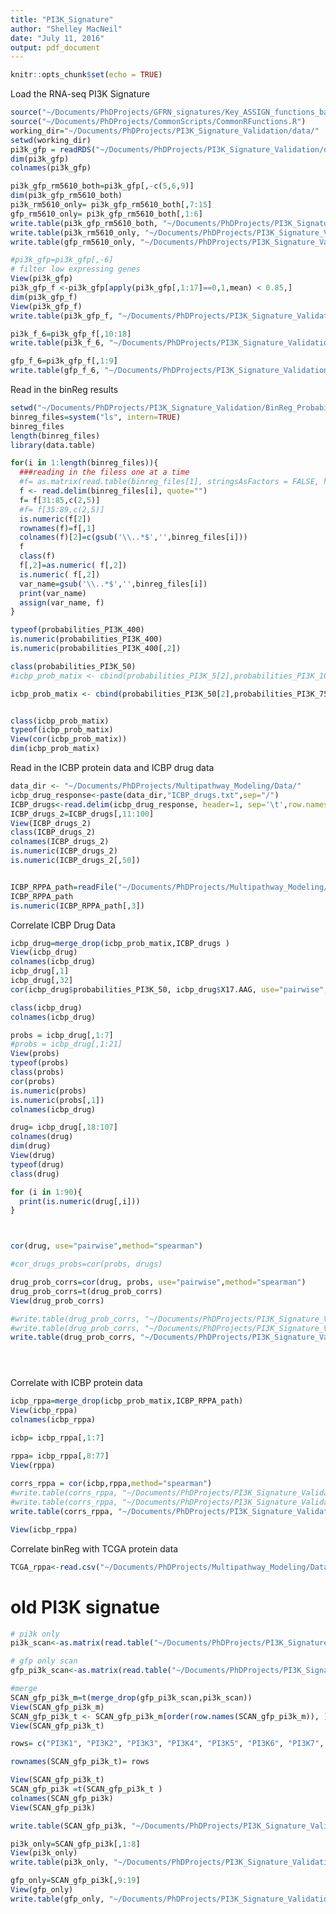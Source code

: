 ```yaml
---
title: "PI3K_Signature"
author: "Shelley MacNeil"
date: "July 11, 2016"
output: pdf_document
---
```


```r
knitr::opts_chunk$set(echo = TRUE)
```

Load the RNA-seq PI3K Signature
```r
source("~/Documents/PhDProjects/GFRN_signatures/Key_ASSIGN_functions_balancedsig.R")
source("~/Documents/PhDProjects/CommonScripts/CommonRFunctions.R")
working_dir="~/Documents/PhDProjects/PI3K_Signature_Validation/data/"
setwd(working_dir)
pi3k_gfp = readRDS("~/Documents/PhDProjects/PI3K_Signature_Validation/data/gfp_pi3k.rds")
dim(pi3k_gfp)
colnames(pi3k_gfp)

pi3k_gfp_rm5610_both=pi3k_gfp[,-c(5,6,9)]
dim(pi3k_gfp_rm5610_both)
pi3k_rm5610_only= pi3k_gfp_rm5610_both[,7:15]
gfp_rm5610_only= pi3k_gfp_rm5610_both[,1:6]
write.table(pi3k_gfp_rm5610_both, "~/Documents/PhDProjects/PI3K_Signature_Validation/data/pi3k_gfp_rm5610_both.txt", col.names=NA,sep='\t',quote=F)
write.table(pi3k_rm5610_only, "~/Documents/PhDProjects/PI3K_Signature_Validation/data/pi3k_rm5610_only.txt", col.names=NA,sep='\t',quote=F)
write.table(gfp_rm5610_only, "~/Documents/PhDProjects/PI3K_Signature_Validation/data/gfp_rm5610_only.txt", col.names=NA,sep='\t',quote=F)

#pi3k_gfp=pi3k_gfp[,-6]
# filter low expressing genes
View(pi3k_gfp)
pi3k_gfp_f <-pi3k_gfp[apply(pi3k_gfp[,1:17]==0,1,mean) < 0.85,]
dim(pi3k_gfp_f)
View(pi3k_gfp_f)
write.table(pi3k_gfp_f, "~/Documents/PhDProjects/PI3K_Signature_Validation/data/pi3k_gfp_tmg_with6.txt", col.names=NA,sep='\t',quote=F)

pi3k_f_6=pi3k_gfp_f[,10:18]
write.table(pi3k_f_6, "~/Documents/PhDProjects/PI3K_Signature_Validation/data/pi3k_only_tmg_with6.txt", col.names=NA,sep='\t',quote=F)

gfp_f_6=pi3k_gfp_f[,1:9]
write.table(gfp_f_6, "~/Documents/PhDProjects/PI3K_Signature_Validation/data/gfp_only_tmg_with6.txt", col.names=NA,sep='\t',quote=F)

```

Read in the binReg results
```r
setwd("~/Documents/PhDProjects/PI3K_Signature_Validation/BinReg_Probabilities/ICBP_rm5610_DWD/")
binreg_files=system("ls", intern=TRUE)
binreg_files
length(binreg_files)
library(data.table)

for(i in 1:length(binreg_files)){
  ###reading in the filess one at a time
  #f= as.matrix(read.table(binreg_files[1], stringsAsFactors = FALSE, header=1,sep='\t', quote=""))
  f <- read.delim(binreg_files[i], quote="")
  f= f[31:85,c(2,5)]
  #f= f[35:89,c(2,5)]
  is.numeric(f[2])
  rownames(f)=f[,1]
  colnames(f)[2]=c(gsub('\\..*$','',binreg_files[i]))
  f
  class(f)
  f[,2]=as.numeric( f[,2])
  is.numeric( f[,2])
  var_name=gsub('\\..*$','',binreg_files[i])
  print(var_name)
  assign(var_name, f) 
}  

typeof(probabilities_PI3K_400)
is.numeric(probabilities_PI3K_400)
is.numeric(probabilities_PI3K_400[,2])

class(probabilities_PI3K_50)
#icbp_prob_matix <- cbind(probabilities_PI3K_5[2],probabilities_PI3K_10[2],probabilities_PI3K_15[2],probabilities_PI3K_20[2],probabilities_PI3K_25[2], probabilities_PI3K_30[2],probabilities_PI3K_50[2],probabilities_PI3K_75[2],probabilities_PI3K_100[2],probabilities_PI3K_125[2],probabilities_PI3K_150[2],probabilities_PI3K_175[2],probabilities_PI3K_200[2],probabilities_PI3K_225[2],probabilities_PI3K_250[2],probabilities_PI3K_275[2],probabilities_PI3K_350[2],probabilities_PI3K_400[2],probabilities_PI3K_450[2],probabilities_PI3K_475[2],probabilities_PI3K_500[2]) 

icbp_prob_matix <- cbind(probabilities_PI3K_50[2],probabilities_PI3K_75[2],probabilities_PI3K_100[2],probabilities_PI3K_200[2],probabilities_PI3K_300[2],probabilities_PI3K_400[2],probabilities_PI3K_500[2]) 


class(icbp_prob_matix)
typeof(icbp_prob_matix)
View(cor(icbp_prob_matix))
dim(icbp_prob_matix)
```

Read in the ICBP protein data and ICBP drug data
```r

data_dir <- "~/Documents/PhDProjects/Multipathway_Modeling/Data/"
icbp_drug_response<-paste(data_dir,"ICBP_drugs.txt",sep="/")
ICBP_drugs<-read.delim(icbp_drug_response, header=1, sep='\t',row.names=1, stringsAsFactors = FALSE)
ICBP_drugs_2=ICBP_drugs[,11:100]
View(ICBP_drugs_2)
class(ICBP_drugs_2)
colnames(ICBP_drugs_2)
is.numeric(ICBP_drugs_2)
is.numeric(ICBP_drugs_2[,50])


ICBP_RPPA_path=readFile("~/Documents/PhDProjects/Multipathway_Modeling/Data/ICBP_proteomics.txt") 
ICBP_RPPA_path
is.numeric(ICBP_RPPA_path[,3])

```

Correlate ICBP Drug Data
```r

icbp_drug=merge_drop(icbp_prob_matix,ICBP_drugs )
View(icbp_drug)
colnames(icbp_drug)
icbp_drug[,1]
icbp_drug[,32]
cor(icbp_drug$probabilities_PI3K_50, icbp_drug$X17.AAG, use="pairwise",method="spearman")

class(icbp_drug)
colnames(icbp_drug)

probs = icbp_drug[,1:7]
#probs = icbp_drug[,1:21]
View(probs)
typeof(probs)
class(probs)
cor(probs)
is.numeric(probs)
is.numeric(probs[,1])
colnames(icbp_drug)

drug= icbp_drug[,18:107]
colnames(drug)
dim(drug)
View(drug)
typeof(drug)
class(drug)

for (i in 1:90){
  print(is.numeric(drug[,i]))
}



cor(drug, use="pairwise",method="spearman")

#cor_drugs_probs=cor(probs, drugs)

drug_prob_corrs=cor(drug, probs, use="pairwise",method="spearman")
drug_prob_corrs=t(drug_prob_corrs)
View(drug_prob_corrs)

#write.table(drug_prob_corrs, "~/Documents/PhDProjects/PI3K_Signature_Validation/data/RNAseq_PI3K_ICBP_Drug_Cors.txt", col.names=NA,sep='\t',quote=F)
#write.table(drug_prob_corrs, "~/Documents/PhDProjects/PI3K_Signature_Validation/data/RNAseq_PI3K_ICBP_Drug_Cors_rm5610.txt", col.names=NA,sep='\t',quote=F)
write.table(drug_prob_corrs, "~/Documents/PhDProjects/PI3K_Signature_Validation/data/RNAseq_PI3K_ICBP_Drug_Cors_rm5610_DWD.txt", col.names=NA,sep='\t',quote=F)





```

Correlate with ICBP protein data
```r

icbp_rppa=merge_drop(icbp_prob_matix,ICBP_RPPA_path)
View(icbp_rppa)
colnames(icbp_rppa)

icbp= icbp_rppa[,1:7]

rppa= icbp_rppa[,8:77]
View(rppa)
  
corrs_rppa = cor(icbp,rppa,method="spearman")
#write.table(corrs_rppa, "~/Documents/PhDProjects/PI3K_Signature_Validation/data/RNAseq_PI3K_ICBP_RPPA_Cors.txt", col.names=NA,sep='\t',quote=F)
#write.table(corrs_rppa, "~/Documents/PhDProjects/PI3K_Signature_Validation/data/RNAseq_PI3K_ICBP_RPPA_Cors_rm5610.txt", col.names=NA,sep='\t',quote=F)
write.table(corrs_rppa, "~/Documents/PhDProjects/PI3K_Signature_Validation/data/RNAseq_PI3K_ICBP_RPPA_Cors_rm5610_DWD.txt", col.names=NA,sep='\t',quote=F)

View(icbp_rppa)

```




Correlate binReg with TCGA protein data
```r
TCGA_rppa<-read.csv("~/Documents/PhDProjects/Multipathway_Modeling/Data//TCGA-BRCA-RBN.csv",header=1,check.names = F)
```

# old PI3K signatue 
```r

# pi3k only
pi3k_scan<-as.matrix(read.table("~/Documents/PhDProjects/PI3K_Signature_Validation/data/PI3K_Expr_SCAN_Symbol.txt", sep='\t', stringsAsFactors=FALSE, header=1, row.names=1))

# gfp only scan
gfp_pi3k_scan<-as.matrix(read.table("~/Documents/PhDProjects/PI3K_Signature_Validation/data/PI3K_NP63_Control_SCAN_Symbol.txt", sep='\t', stringsAsFactors=FALSE, header=1, row.names=1))

#merge
SCAN_gfp_pi3k_m=t(merge_drop(gfp_pi3k_scan,pi3k_scan))
View(SCAN_gfp_pi3k_m)
SCAN_gfp_pi3k_t <- SCAN_gfp_pi3k_m[order(row.names(SCAN_gfp_pi3k_m)), ]
View(SCAN_gfp_pi3k_t)

rows= c("PI3K1", "PI3K2", "PI3K3", "PI3K4", "PI3K5", "PI3K6", "PI3K7", "PI3K8", "GFP1","GFP2", "GFP3", "GFP4","GFP5", "GFP6", "GFP7", "GFP8", "GFP9", "GFP10", "GFP11" )

rownames(SCAN_gfp_pi3k_t)= rows

View(SCAN_gfp_pi3k_t)
SCAN_gfp_pi3k =t(SCAN_gfp_pi3k_t )
colnames(SCAN_gfp_pi3k)
View(SCAN_gfp_pi3k)

write.table(SCAN_gfp_pi3k, "~/Documents/PhDProjects/PI3K_Signature_Validation/data/PI3K_GFP_SCAN_Symbol_SM.txt", col.names=NA,sep='\t',quote=F)

pi3k_only=SCAN_gfp_pi3k[,1:8]
View(pi3k_only)
write.table(pi3k_only, "~/Documents/PhDProjects/PI3K_Signature_Validation/data/PI3K_Only_SCAN_Symbol_SM.txt", col.names=NA,sep='\t',quote=F)

gfp_only=SCAN_gfp_pi3k[,9:19]
View(gfp_only)
write.table(gfp_only, "~/Documents/PhDProjects/PI3K_Signature_Validation/data/PI3K_GFP_Only_SCAN_Symbol_SM.txt", col.names=NA,sep='\t',quote=F)





```


